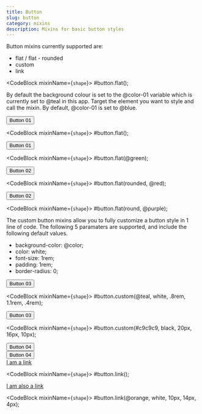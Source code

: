 ```yaml
---
title: Button
slug: button
category: mixins
description: Mixins for basic button styles 
---
```



Button mixins currently supported are:

* flat / flat - rounded
* custom
* link

<CodeBlock mixinName={`shape`}>
  #button.flat();
</CodeBlock>

By default the background colour is set to the @color-01 variable which is currently set to @teal in this app. 
Target the element you want to style and call the mixin.
By default, @color-01 is set to @blue.

<div className="button">
  <button type="button" className="button--button-01">
    Button 01
  </button>
</div>

<CodeBlock mixinName={`shape`}>
  #button.flat();
</CodeBlock>

<div className="button">
  <button type="button" className="buttons--button-01 button--button-01---green">
    Button 01
  </button>
</div>

<CodeBlock mixinName={`shape`}>
  #button.flat(@green);
</CodeBlock>

<div className="button">
  <button type="button" className="button--button-02">
    Button 02
  </button>
</div>

<CodeBlock mixinName={`shape`}>
  #button.flat(rounded, @red);
</CodeBlock>

<div className="button">
  <button type="button" className="buttons--button-02 button--button-02---red">
    Button 02
  </button>
</div>

<CodeBlock mixinName={`shape`}>
  #button.flat(round, @purple);
</CodeBlock>

The custom button mixins allow you to fully customize a button style in 1 line of code.
The following 5 paramaters are supported, and include the following default values.

* background-color: @color;
* color: white;
* font-size: 1rem;
* padding: 1rem;
* border-radius: 0; 

<div className="button">
  <button type="button" className="button--button-03">
    Button 03
  </button>
</div>

<CodeBlock mixinName={`shape`}>
  #button.custom(@teal, white, .8rem, 1.1rem, .4rem);
</CodeBlock>

<div className="button">
  <button type="button" className="buttons--button-03 button--button-03---purple">
    Button 03
  </button>
</div>

<CodeBlock mixinName={`shape`}>
  #button.custom(#c9c9c9, black, 20px, 16px, 10px);
</CodeBlock>


<div className="button">
  <button type="button" className="button--button-04">
    Button 04
  </button>
</div>

<div className="button">
  <button type="button" className="buttons--button-04 button--button-04---gray">
    Button 04
  </button>
</div>

<div className="button">
  <a className="button--button-link" href="/">
    I am a link
  </a>
</div>

<CodeBlock mixinName={`shape`}>
  #button.link();
</CodeBlock>

<div className="button">
  <a className="buttons--button-link button--button-link---orange" href="/">
    I am also a link
  </a>
</div>

<CodeBlock mixinName={`shape`}>
  #button.link(@orange, white, 10px, 14px, 4px);
</CodeBlock>

